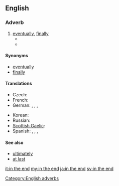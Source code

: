 ==English==

===Adverb===
{{en-adv|-}}

# [[eventually]], [[finally]]
#*{{quote-news
|year=2012
|date=June 29
|author=Kevin Mitchell
|title=Roger Federer back from Wimbledon 2012 brink to beat Julien Benneteau
|work=the Guardian
|url=http://www.guardian.co.uk/sport/2012/jun/29/roger-federer-wimbledon-2012-julien-benneteau
|page=
|passage=Where the Czech upstart Rosol, ranked 100 in the world, all but blew Nadal's head off with his blunderbuss in a fifth set of unrivalled intensity on Thursday night, Benneteau, a more artful citizen, used a rapier to hurt his vaunted foe before falling just short of a kill. '''In the end''', it was he who staggered from the scene of the fight. }}
#* {{quote-news
|year=2011
|date=October 1
|author=Phil Dawkes
|title=Sunderland   2 - 2   West Brom
|work=BBC Sport
|url=http://news.bbc.co.uk/sport2/hi/football/eng_prem/15045630.stm
|page=
|passage=Both sides will be disappointed not to have claimed their second win of the season, but '''in the end''' each had reasons to be grateful for the point.}}

====Synonyms====
* [[eventually]]
* [[finally]]

====Translations====
{{trans-top|eventually, finally}}
* Czech: {{t+|cs|nakonec}}
* French: {{t|fr|en fin de compte}}
* German: {{t|de|schließlich}}, {{t|de|letztendlich}}, {{t|de|zuallerletzt}}, {{t|de|zu guter Letzt}}
{{trans-mid}}
* Korean: {{t|ko|결국|sc=Kore}}
* Russian: {{t|ru|в конце концов|tr=v kontsé kontsóv|sc=Cyrl}}
* [[Scottish Gaelic]]: {{t|gd|aig a’ cheann thall}}
* Spanish: {{t|es|al fin}}, {{t|es|finalmente}}, {{t|es|a la postre}}, {{t|es|a la final}}
{{trans-bottom}}

====See also====
* [[ultimately]]
* [[at last]]

[[Category:English adverbs]]

[[it:in the end]]
[[my:in the end]]
[[ja:in the end]]
[[sv:in the end]]